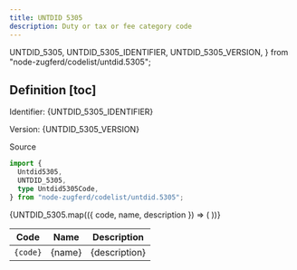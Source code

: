 ```yaml
---
title: UNTDID 5305
description: Duty or tax or fee category code
---
```


  UNTDID_5305,
  UNTDID_5305_IDENTIFIER,
  UNTDID_5305_VERSION,
} from "node-zugferd/codelist/untdid.5305";

## Definition [toc]

Identifier: <span className="text-fd-muted-foreground">{UNTDID_5305_IDENTIFIER}</span>

Version: <span className="text-fd-muted-foreground">{UNTDID_5305_VERSION}</span>

<div className="w-fit">
  <Link
    href="https://www.xrepository.de/details/urn:xoev-de:kosit:codeliste:untdid.5305"
    target="_blank"
  >
    Source
  </Link>
</div>

```ts
import {
  Untdid5305,
  UNTDID_5305,
  type Untdid5305Code,
} from "node-zugferd/codelist/untdid.5305";
```

<table>
  <thead>
    <tr>
      <th>Code</th>
      <th>Name</th>
      <th>Description</th>
    </tr>
  </thead>
  <tbody>
    {UNTDID_5305.map(({ code, name, description }) => (
      <tr key={code}>
        <td className="text-center">
          <code>{code}</code>
        </td>
        <td>{name}</td>
        <td>{description}</td>
      </tr>
    ))}
  </tbody>
</table>

